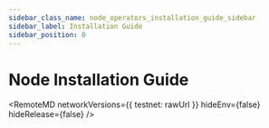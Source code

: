 ```yaml
---
sidebar_class_name: node_operators_installation_guide_sidebar
sidebar_label: Installation Guide
sidebar_position: 0
---
```

# Node Installation Guide



<RemoteMD
  networkVersions={{
    testnet: rawUrl
  }}
  hideEnv={false}
  hideRelease={false}
/>

